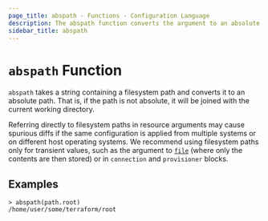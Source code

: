 ```yaml
---
page_title: abspath - Functions - Configuration Language
description: The abspath function converts the argument to an absolute filesystem path.
sidebar_title: abspath
---
```


# `abspath` Function

`abspath` takes a string containing a filesystem path and converts it
to an absolute path. That is, if the path is not absolute, it will be joined
with the current working directory.

Referring directly to filesystem paths in resource arguments may cause
spurious diffs if the same configuration is applied from multiple systems or on
different host operating systems. We recommend using filesystem paths only
for transient values, such as the argument to [`file`](/language/functions/file) (where
only the contents are then stored) or in `connection` and `provisioner` blocks.

## Examples

```
> abspath(path.root)
/home/user/some/terraform/root
```
